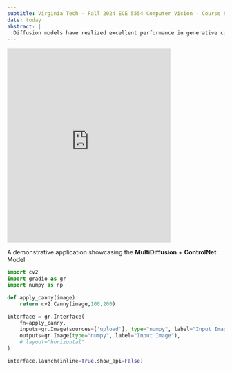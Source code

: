 ```yaml
---
subtitle: Virginia Tech - Fall 2024 ECE 5554 Computer Vision - Course Project
date: today
abstract: |
  Diffusion models have realized excellent performance in generative computer vision tasks, and emerging frameworks like ControlNet and MultiDiffusion further improve control over image generation. In this work, we seek to incorporate Canny Edge conditioning strategies from ControlNet into the MultiDiffusion generation pipeline, enabling cohesive image generation from multiple independent diffusion processes with highly specific spatial conditioning. We implemented this new framework by [methods summary]. The compound model could generate visually cohesive images with multiple Canny Edge input masks. Moreover, [quantitative results summary].
---
```



::: {#fig-demo}
<iframe
	src="https://yuanshi-ominicontrol.hf.space"
	frameborder="0"
	width=75%
	height="450"
></iframe>

A demonstrative application showcasing the **MultiDiffusion** + **ControlNet** Model
:::

```python
import cv2
import gradio as gr
import numpy as np

def apply_canny(image):
    return cv2.Canny(image,100,200)

interface = gr.Interface(
    fn=apply_canny,
    inputs=gr.Image(sources=['upload'], type="numpy", label="Input Image"),
    outputs=gr.Image(type="numpy", label="Input Image"),
    # layout="horizontal"
)

interface.launch(inline=True,show_api=False)
```

